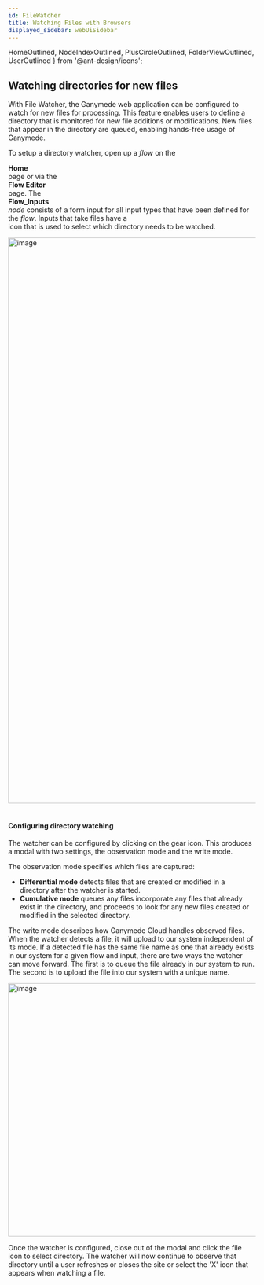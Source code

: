 ```yaml
---
id: FileWatcher
title: Watching Files with Browsers
displayed_sidebar: webUiSidebar
---
```


  HomeOutlined,
  NodeIndexOutlined,
  PlusCircleOutlined,
  FolderViewOutlined,
  UserOutlined
} from '@ant-design/icons';

## Watching directories for new files

With File Watcher, the Ganymede web application can be configured to watch for new files for processing.  This feature enables users to define a directory that is monitored for new file additions or modifications.  New files that appear in the directory are queued, enabling hands-free usage of Ganymede. 

To setup a directory watcher, open up a _flow_ on the <div className="button darkblue_button"><HomeOutlined /> **Home**</div> page or via the <div className="button darkblue_button"><NodeIndexOutlined /> **Flow Editor**</div> page. The <div className="button dark_gray_button"><PlusCircleOutlined className="tree_node_icon"/> **Flow_Inputs**</div> *node* consists of a form input for all input types that have been defined for the _flow_.  Inputs that take files have a <div className="button light_blue_button"><FolderViewOutlined /></div> icon that is used to select which directory needs to be watched.

<img width="1152" alt="image" src="https://user-images.githubusercontent.com/111307862/209197862-f5da2518-710c-4cc6-bd8f-fa6353c49154.png" />
&nbsp;

#### Configuring directory watching

The watcher can be configured by clicking on the gear icon.  This produces a modal with two settings, the observation mode and the write mode.

The observation mode specifies which files are captured:
 - **Differential mode** detects files that are created or modified in a directory after the watcher is started.
 - **Cumulative mode** queues any files incorporate any files that already exist in the directory, and proceeds to look for any new files created or modified in the selected directory.

The write mode describes how Ganymede Cloud handles observed files.  When the watcher detects a file, it will upload to our system independent of its mode. If a detected file has the same file name as one that already exists in our system for a given flow and input, there are two ways the watcher can move forward. The first is to queue the file already in our system to run. The second is to upload the file into our system with a unique name.

<div class="text--center">
<img width="516" alt="image" src="https://user-images.githubusercontent.com/111307862/208987244-9fddd32f-5584-4979-9694-e9c8d8383777.png" />
</div>

Once the watcher is configured, close out of the modal and click the file icon to select directory. The watcher will now continue to observe that directory until a user refreshes or closes the site or select the 'X' icon that appears when watching a file.
